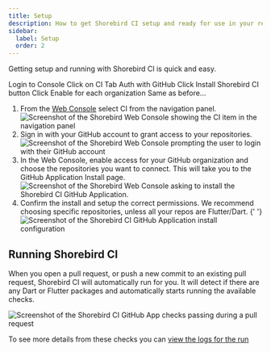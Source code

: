 ```yaml
---
title: Setup
description: How to get Shorebird CI setup and ready for use in your repository.
sidebar:
  label: Setup
  order: 2
---
```



Getting setup and running with Shorebird CI is quick and easy.

Login to Console Click on CI Tab Auth with GitHub Click Install Shorebird CI
button Click Enable for each organization Same as before...

1. From the [Web Console](https://console.shorebird.dev) select CI from the
   navigation panel.
   <Image
     src={ciConsoleNavigation}
     alt="Screenshot of the Shorebird Web Console showing the CI item in the navigation panel"
   />
2. Sign in with your GitHub account to grant access to your repositories.
   <Image
     src={ciLoginWithGithub}
     alt="Screenshot of the Shorebird Web Console prompting the user to login with their GitHub account"
   />
3. In the Web Console, enable access for your GitHub organization and choose the
   repositories you want to connect. This will take you to the GitHub
   Application Install page.
   <Image
     src={cisetupGitHubOrg}
     alt="Screenshot of the Shorebird Web Console asking to install the Shorebird CI GitHub Application."
   />
4. Confirm the install and setup the correct permissions. We recommend choosing
   specific repositories, unless all your repos are Flutter/Dart. {' '}
   <Image
     src={ciGitHubInstall}
     alt="Screenshot of the Shorebird CI GitHub Application install configuration"
   />

## Running Shorebird CI

When you open a pull request, or push a new commit to an existing pull request,
Shorebird CI will automatically run for you. It will detect if there are any
Dart or Flutter packages and automatically starts running the available checks.

<Image
  src={ciChecksPassing}
  alt="Screenshot of the Shorebird CI GitHub App checks passing during a pull request"
/>

To see more details from these checks you can
[view the logs for the run](/ci/view-logs/)
